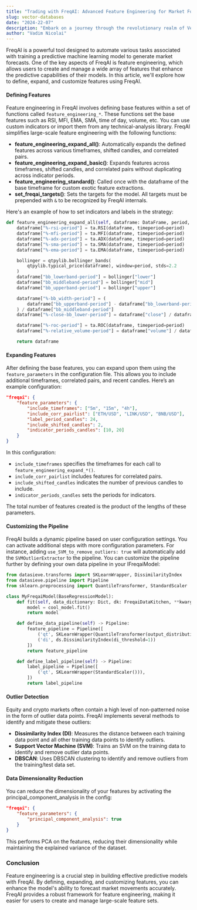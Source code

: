 ```yaml
---
title: "Trading with FreqAI: Advanced Feature Engineering for Market Forecasting"
slug: vector-databases
date: "2024-22-07"
description: "Embark on a journey through the revolutionary realm of Vector Databases. Discover how these powerful data engines are reshaping the landscape of data management and AI applications in 2024."
author: "Vadim Nicolai"
---
```


FreqAI is a powerful tool designed to automate various tasks associated with training a predictive machine learning model to generate market forecasts. One of the key aspects of FreqAI is feature engineering, which allows users to create and manage a wide array of features that enhance the predictive capabilities of their models. In this article, we'll explore how to define, expand, and customize features using FreqAI.

#### Defining Features

Feature engineering in FreqAI involves defining base features within a set of functions called `feature_engineering_*`. These functions set the base features such as RSI, MFI, EMA, SMA, time of day, volume, etc. You can use custom indicators or import them from any technical-analysis library. FreqAI simplifies large-scale feature engineering with the following functions:

- **feature_engineering_expand_all()**: Automatically expands the defined features across various timeframes, shifted candles, and correlated pairs.
- **feature_engineering_expand_basic()**: Expands features across timeframes, shifted candles, and correlated pairs without duplicating across indicator periods.
- **feature_engineering_standard()**: Called once with the dataframe of the base timeframe for custom exotic feature extractions.
- **set_freqai_targets()**: Sets the targets for the model. All targets must be prepended with `&` to be recognized by FreqAI internals.

Here's an example of how to set indicators and labels in the strategy:

```python
def feature_engineering_expand_all(self, dataframe: DataFrame, period, metadata, **kwargs) -> DataFrame:
    dataframe["%-rsi-period"] = ta.RSI(dataframe, timeperiod=period)
    dataframe["%-mfi-period"] = ta.MFI(dataframe, timeperiod=period)
    dataframe["%-adx-period"] = ta.ADX(dataframe, timeperiod=period)
    dataframe["%-sma-period"] = ta.SMA(dataframe, timeperiod=period)
    dataframe["%-ema-period"] = ta.EMA(dataframe, timeperiod=period)

    bollinger = qtpylib.bollinger_bands(
        qtpylib.typical_price(dataframe), window=period, stds=2.2
    )
    dataframe["bb_lowerband-period"] = bollinger["lower"]
    dataframe["bb_middleband-period"] = bollinger["mid"]
    dataframe["bb_upperband-period"] = bollinger["upper"]

    dataframe["%-bb_width-period"] = (
        dataframe["bb_upperband-period"] - dataframe["bb_lowerband-period"]
    ) / dataframe["bb_middleband-period"]
    dataframe["%-close-bb_lower-period"] = dataframe["close"] / dataframe["bb_lowerband-period"]

    dataframe["%-roc-period"] = ta.ROC(dataframe, timeperiod=period)
    dataframe["%-relative_volume-period"] = dataframe["volume"] / dataframe["volume"].rolling(period).mean()

    return dataframe
```

#### Expanding Features

After defining the base features, you can expand upon them using the `feature_parameters` in the configuration file. This allows you to include additional timeframes, correlated pairs, and recent candles. Here’s an example configuration:

```json
"freqai": {
    "feature_parameters": {
        "include_timeframes": ["5m", "15m", "4h"],
        "include_corr_pairlist": ["ETH/USD", "LINK/USD", "BNB/USD"],
        "label_period_candles": 24,
        "include_shifted_candles": 2,
        "indicator_periods_candles": [10, 20]
    }
}
```

In this configuration:

- `include_timeframes` specifies the timeframes for each call to `feature_engineering_expand_*()`.
- `include_corr_pairlist` includes features for correlated pairs.
- `include_shifted_candles` indicates the number of previous candles to include.
- `indicator_periods_candles` sets the periods for indicators.

The total number of features created is the product of the lengths of these parameters.

#### Customizing the Pipeline

FreqAI builds a dynamic pipeline based on user configuration settings. You can activate additional steps with more configuration parameters. For instance, adding `use_SVM_to_remove_outliers: true` will automatically add the `SVMOutlierExtractor` to the pipeline. You can customize the pipeline further by defining your own data pipeline in your IFreqaiModel:

```python
from datasieve.transforms import SKLearnWrapper, DissimilarityIndex
from datasieve.pipeline import Pipeline
from sklearn.preprocessing import QuantileTransformer, StandardScaler

class MyFreqaiModel(BaseRegressionModel):
    def fit(self, data_dictionary: Dict, dk: FreqaiDataKitchen, **kwargs) -> Any:
        model = cool_model.fit()
        return model

    def define_data_pipeline(self) -> Pipeline:
        feature_pipeline = Pipeline([
            ('qt', SKLearnWrapper(QuantileTransformer(output_distribution='normal'))),
            ('di', ds.DissimilarityIndex(di_threshold=1))
        ])
        return feature_pipeline

    def define_label_pipeline(self) -> Pipeline:
        label_pipeline = Pipeline([
            ('qt', SKLearnWrapper(StandardScaler())),
        ])
        return label_pipeline
```

#### Outlier Detection

Equity and crypto markets often contain a high level of non-patterned noise in the form of outlier data points. FreqAI implements several methods to identify and mitigate these outliers:

- **Dissimilarity Index (DI)**: Measures the distance between each training data point and all other training data points to identify outliers.
- **Support Vector Machine (SVM)**: Trains an SVM on the training data to identify and remove outlier data points.
- **DBSCAN**: Uses DBSCAN clustering to identify and remove outliers from the training/test data set.

#### Data Dimensionality Reduction

You can reduce the dimensionality of your features by activating the principal_component_analysis in the config:

```json
"freqai": {
    "feature_parameters": {
        "principal_component_analysis": true
    }
}
```

This performs PCA on the features, reducing their dimensionality while maintaining the explained variance of the dataset.

### Conclusion

Feature engineering is a crucial step in building effective predictive models with FreqAI. By defining, expanding, and customizing features, you can enhance the model's ability to forecast market movements accurately. FreqAI provides a robust framework for feature engineering, making it easier for users to create and manage large-scale feature sets.
